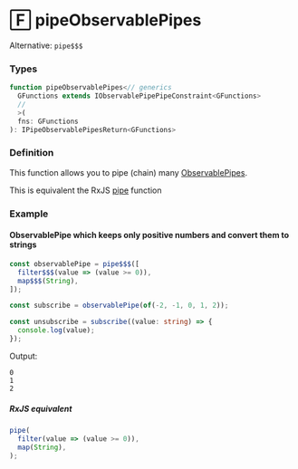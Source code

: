 # 🄵 pipeObservablePipes

Alternative: `pipe$$$`

### Types

```ts
function pipeObservablePipes<// generics
  GFunctions extends IObservablePipePipeConstraint<GFunctions>
  //
  >(
  fns: GFunctions
): IPipeObservablePipesReturn<GFunctions>
```

### Definition

This function allows you to pipe (chain) many [ObservablePipes](../observable-pipe).

This is equivalent the RxJS [pipe](https://rxjs-dev.firebaseapp.com/api/index/function/pipe) function

### Example

#### ObservablePipe which keeps only positive numbers and convert them to strings

```ts
const observablePipe = pipe$$$([
  filter$$$(value => (value >= 0)),
  map$$$(String),
]);

const subscribe = observablePipe(of(-2, -1, 0, 1, 2));

const unsubscribe = subscribe((value: string) => {
  console.log(value);
});
```

Output:

```text
0
1
2
```

##### RxJS equivalent

```ts
pipe(
  filter(value => (value >= 0)),
  map(String),
);
```
